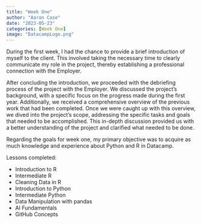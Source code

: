 ```yaml
---
title: "Week One"
author: "Aaron Case"
date: "2023-05-23"
categories: [Week One]
image: "DatacampLogo.png"
---
```


During the first week, I had the chance to provide a brief introduction of myself to the client. This involved taking the necessary time to clearly communicate my role in the project, thereby establishing a professional connection with the Employer.

After concluding the introduction, we proceeded with the debriefing process of the project with the Employer. We discussed the project's background, with a specific focus on the progress made during the first year. Additionally, we received a comprehensive overview of the previous work that had been completed. Once we were caught up with this overview, we dived into the project's scope, addressing the specific tasks and goals that needed to be accomplished. This in-depth discussion provided us with a better understanding of the project and clarified what needed to be done.

Regarding the goals for week one, my primary objective was to acquire as much knowledge and experience about Python and R in Datacamp.

Lessons completed:

-   Introduction to R
-   Intermediate R
-   Cleaning Data in R
-   Introduction to Python
-   Intermediate Python
-   Data Manipulation with pandas
-   AI Fundamentals
-   GitHub Concepts
